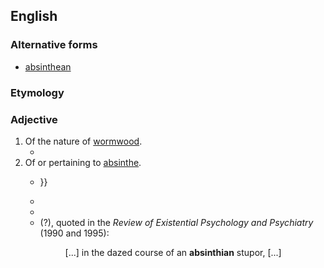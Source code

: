 ==English==

===Alternative forms===
* [[absinthean]] {{q|rare|especially when meaning 'pertaining to absinthe'}}

===Etymology===
{{suffix|absinth|ian|lang=en}}

===Adjective===
{{en-adj}}

# Of the nature of [[wormwood]].
#* {{quote-book|lang=en|passage=Tempering '''absinthian''' bitterness with sweets|author=[[w:Thomas Randolph (poet)|Thomas Randolph]]|year=1652|title=Poems}}
# Of or pertaining to [[absinthe]].
#* {{quote-text|lang=en|year=1904|author=William Henry Rideing|title=How Tyson Came Home: A Story of England and America|page=70|passage=The dim cavernous light depressed him, and the fish gaping and staring sluggishly in the tanks of '''absinthian''' green {{...}}}}
#* {{quote-text|lang=en|year=1908|author=Charles Robert Richet|title=The Pros and cons of vivisection|page=16|passage=The unfortunate dog will, dur- during ten minutes, have had an attack of intoxication and '''absinthian''' epilepsy ; but at the end of an hour he will have recovered completely.}}
#* {{quote-text|lang=en|year=1978|author=Thomas Merton|title=My Argument with the Gestapo: Autobiographical novel|page=227|passage=The skinny shadows of symbolist poets, converts to Catholicism, linger in the '''absinthian''' green of the Boulevard trees.}}
#* (?), quoted in the ''Review of Existential Psychology and Psychiatry'' (1990 and 1995):
#*: [...] in the dazed course of an '''absinthian''' stupor, [...]